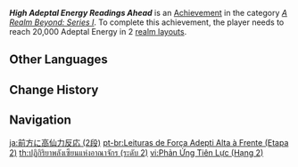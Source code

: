 {{Achievement Infobox
|title        = High Adeptal Energy Readings Ahead
|id           = 81051
|order id     = 1052
|category     = A Realm Beyond: Series I
|description  = Reach 20,000 Adeptal Energy in 2 [[Realm Layout|realm layouts]].
|requirements = 
|primogems    = 10
|tracking     = Tracks the total number of realm layouts that currently have over 20,000 adeptal energy.
|topic        = 
|set          = High Adeptal Energy Readings Ahead
|tier         = 2
|tiers_total  = 3
}}
'''''High Adeptal Energy Readings Ahead''''' is an [[Achievement]] in the category ''[[A Realm Beyond: Series I]]''. To complete this achievement, the player needs to reach 20,000 Adeptal Energy in 2 [[Realm Layout|realm layouts]].
<!--
==Trivia==

==Video Guides==
{{EVT
|video1   = 
|caption1 = 
}}
-->
==Other Languages==
{{Other Languages|Transclude=High Adeptal Energy Readings Ahead}}

==Change History==
{{Change History|1.5}}
<!--
==References==
{{Reflist}}
-->
==Navigation==
{{Achievement Navbox}}

[[ja:前方に高仙力反応 (2段)]]
[[pt-br:Leituras de Força Adepti Alta à Frente (Etapa 2)]]
[[th:ปฏิกิริยาพลังเซียนแห่งอาณาจักร (ระดับ 2)]]
[[vi:Phản Ứng Tiên Lực (Hạng 2)]]